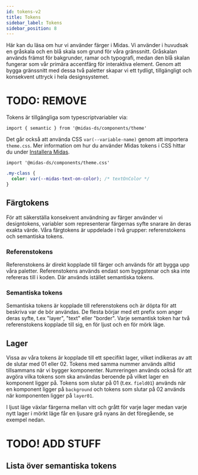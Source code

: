```yaml
---
id: tokens-v2
title: Tokens
sidebar_label: Tokens
sidebar_position: 8
---
```



Här kan du läsa om hur vi använder färger i Midas. Vi använder i huvudsak en gråskala och en blå skala som grund för
våra gränssnitt. Gråskalan används främst för bakgrunder, ramar och typografi, medan den blå skalan fungerar som vår
primära accentfärg för interaktiva element. Genom att bygga gränssnitt med dessa två paletter skapar vi ett tydligt,
tillgängligt och konsekvent uttryck i hela designsystemet.

# TODO: REMOVE

Tokens är tillgängliga som typescriptvariabler via:

```tsx
import { semantic } from '@midas-ds/components/theme'
```

Det går också att använda CSS `var(--variable-name)` genom att importera `theme.css`. Mer information om
hur du använder Midas tokens i CSS hittar du under [Installera Midas](/get-started/install/).

```tsx
import '@midas-ds/components/theme.css'
```

```css
.my-class {
  color: var(--midas-text-on-color); /* textOnColor */
}
```

## Färgtokens

För att säkerställa konsekvent användning av färger använder vi designtokens, variabler som representerar färgernas syfte
snarare än deras exakta värde. Våra färgtokens är uppdelade i två grupper: referenstokens och semantiska tokens.

### Referenstokens

Referenstokens är direkt kopplade till färger och används för att bygga upp våra paletter. Referenstokens används
endast som byggstenar och ska inte refereras till i koden. Där används istället semantiska tokens.

### Semantiska tokens

Semantiska tokens är kopplade till referenstokens och är döpta för att beskriva var de bör användas. De flesta börjar
med ett prefix som anger deras syfte, t.ex "layer", "text" eller "border". Varje semantisk token har två referenstokens
kopplade till sig, en för ljust och en för mörk läge.


## Lager

Vissa av våra tokens är kopplade till ett specifikt lager, vilket indikeras av att de slutar med 01 eller 02.
Tokens med samma nummer används alltid tillsammans när vi bygger komponenter. Numreringen används också för att avgöra
vilka tokens som ska användas beroende på vilket lager en komponent ligger på. Tokens som slutar på 01 (t.ex. `field01`)
används när en komponent ligger på `background` och tokens som slutar på 02 används när komponenten ligger på `layer01`.

I ljust läge växlar färgerna mellan vitt och grått för varje lager medan varje nytt lager i mörkt läge får en ljusare
grå nyans än det föregående, se exempel nedan.

# TODO! ADD STUFF

## Lista över semantiska tokens

<TokenList tokens={tokens}/>
